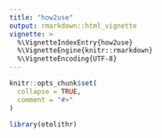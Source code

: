```yaml
---
title: "how2use"
output: rmarkdown::html_vignette
vignette: >
  %\VignetteIndexEntry{how2use}
  %\VignetteEngine{knitr::rmarkdown}
  %\VignetteEncoding{UTF-8}
---
```


```r
knitr::opts_chunk$set(
  collapse = TRUE,
  comment = "#>"
)
```

```r
library(otolithr)
```
